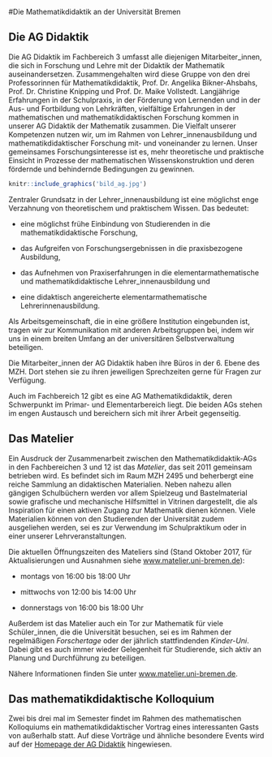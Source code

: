 #Die Mathematikdidaktik an der Universität Bremen

Die AG Didaktik
---------------

Die AG Didaktik im Fachbereich 3 umfasst alle diejenigen
Mitarbeiter\_innen, die sich in Forschung und Lehre mit der Didaktik der
Mathematik auseinandersetzen. Zusammengehalten wird diese Gruppe von den
drei Professorinnen für Mathematikdidaktik, Prof. Dr. Angelika
Bikner-Ahsbahs, Prof. Dr. Christine Knipping und Prof. Dr. Maike
Vollstedt. Langjährige Erfahrungen in der Schulpraxis, in der Förderung
von Lernenden und in der Aus- und Fortbildung von Lehrkräften,
vielfältige Erfahrungen in der mathematischen und mathematikdidaktischen
Forschung kommen in unserer AG Didaktik der Mathematik zusammen. Die
Vielfalt unserer Kompetenzen nutzen wir, um im Rahmen von
Lehrer\_innenausbildung und mathematikdidaktischer Forschung mit- und
voneinander zu lernen. Unser gemeinsames Forschungsinteresse ist es,
mehr theoretische und praktische Einsicht in Prozesse der mathematischen
Wissenskonstruktion und deren fördernde und behindernde Bedingungen zu
gewinnen.

```r
knitr::include_graphics('bild_ag.jpg')
```

Zentraler Grundsatz in der Lehrer\_innenausbildung ist eine möglichst
enge Verzahnung von theoretischem und praktischem Wissen. Das bedeutet:

-   eine möglichst frühe Einbindung von Studierenden in die
    mathematikdidaktische Forschung,

-   das Aufgreifen von Forschungsergebnissen in die praxisbezogene
    Ausbildung,

-   das Aufnehmen von Praxiserfahrungen in die elementarmathematische
    und mathematikdidaktische Lehrer\_innenausbildung und

-   eine didaktisch angereicherte
    elementarmathematische Lehrerinnenausbildung.

Als Arbeitsgemeinschaft, die in eine größere Institution eingebunden
ist, tragen wir zur Kommunikation mit anderen Arbeitsgruppen bei, indem
wir uns in einem breiten Umfang an der universitären Selbstverwaltung
beteiligen.

Die Mitarbeiter\_innen der AG Didaktik haben ihre Büros in der 6. Ebene
des MZH. Dort stehen sie zu ihren jeweiligen Sprechzeiten gerne für
Fragen zur Verfügung.

Auch im Fachbereich 12 gibt es eine AG Mathematikdidaktik, deren
Schwerpunkt im Primar- und Elementarbereich liegt. Die beiden AGs stehen
im engen Austausch und bereichern sich mit ihrer Arbeit gegenseitig.

Das Matelier
------------

Ein Ausdruck der Zusammenarbeit zwischen den Mathematikdidaktik-AGs in
den Fachbereichen 3 und 12 ist das *Matelier*, das seit 2011 gemeinsam
betrieben wird. Es befindet sich im Raum MZH 2495 und beherbergt eine
reiche Sammlung an didaktischen Materialien. Neben nahezu allen gängigen
Schulbüchern werden vor allem Spielzeug und Bastelmaterial sowie
grafische und mechanische Hilfsmittel in Vitrinen dargestellt, die als
Inspiration für einen aktiven Zugang zur Mathematik dienen können. Viele
Materialien können von den Studierenden der Universität zudem
ausgeliehen werden, sei es zur Verwendung im Schulpraktikum oder in
einer unserer Lehrveranstaltungen.

Die aktuellen Öffnungszeiten des Mateliers sind (Stand Oktober 2017, für
Aktualisierungen und Ausnahmen siehe [www.matelier.uni-bremen.de](https://www.matelier.uni-bremen.de)):

-   montags von 16:00 bis 18:00 Uhr

-   mittwochs von 12:00 bis 14:00 Uhr

-   donnerstags von 16:00 bis 18:00 Uhr

Außerdem ist das Matelier auch ein Tor zur Mathematik für viele
Schüler\_innen, die die Universität besuchen, sei es im Rahmen der
regelmäßigen *Forschertage* oder der jährlich stattfindenden
*Kinder-Uni*. Dabei gibt es auch immer wieder Gelegenheit für
Studierende, sich aktiv an Planung und Durchführung zu beteiligen.

Nähere Informationen finden Sie unter [www.matelier.uni-bremen.de](https://www.matelier.uni-bremen.de).


Das mathematikdidaktische Kolloquium
------------------------------------

Zwei bis drei mal im Semester findet im Rahmen des mathematischen
Kolloquiums ein mathematikdidaktischer Vortrag eines interessanten Gasts
von außerhalb statt. Auf diese Vorträge und ähnliche besondere Events
wird auf der [Homepage der AG Didaktik](http://www.math.uni-bremen.de/didaktik/) hingewiesen.

